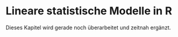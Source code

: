 # Lineare statistische Modelle in R {#linmodel}

Dieses Kapitel wird gerade noch überarbeitet und zeitnah ergänzt.

